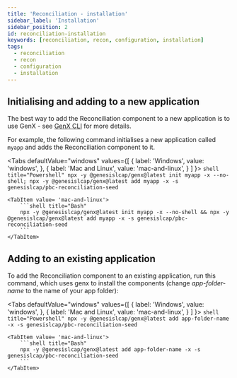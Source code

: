 ```yaml
---
title: 'Reconciliation - installation'
sidebar_label: 'Installation'
sidebar_position: 2
id: reconciliation-installation
keywords: [reconciliation, recon, configuration, installation]
tags:
  - reconciliation
  - recon
  - configuration
  - installation
---
```




## Initialising and adding to a new application

The best way to add the Reconciliation component to a new application is to use GenX - see [GenX CLI](/develop/development-environment/genx/) for more details.

For example, the following command initialises a new application called `myapp` and adds the Reconciliation component to it.

<Tabs
    defaultValue="windows"
    values={[
        { label: 'Windows', value: 'windows', },
        { label: 'Mac and Linux', value: 'mac-and-linux', }
    ]
    }>
    <TabItem value="windows">
        ```shell title="Powershell"
        npx -y @genesislcap/genx@latest init myapp -x --no-shell; npx -y @genesislcap/genx@latest add myapp -x -s genesislcap/pbc-reconciliation-seed
        ```
    </TabItem>

    <TabItem value= 'mac-and-linux'>
        ```shell title="Bash"
        npx -y @genesislcap/genx@latest init myapp -x --no-shell && npx -y @genesislcap/genx@latest add myapp -x -s genesislcap/pbc-reconciliation-seed
        ```
    </TabItem>
</Tabs>

## Adding to an existing application

To add the Reconciliation component to an existing application, run this command, which uses genx to install the components (change _app-folder-name_ to the name of your app folder):

<Tabs
    defaultValue="windows"
    values={[
        { label: 'Windows', value: 'windows', },
        { label: 'Mac and Linux', value: 'mac-and-linux', }
    ]
    }>
    <TabItem value="windows">
        ```shell title="Powershell"
        npx -y @genesislcap/genx@latest add app-folder-name -x -s genesislcap/pbc-reconciliation-seed
        ```
    </TabItem>

    <TabItem value= 'mac-and-linux'>
        ```shell title="Bash"
        npx -y @genesislcap/genx@latest add app-folder-name -x -s genesislcap/pbc-reconciliation-seed
        ```
    </TabItem>
</Tabs>
